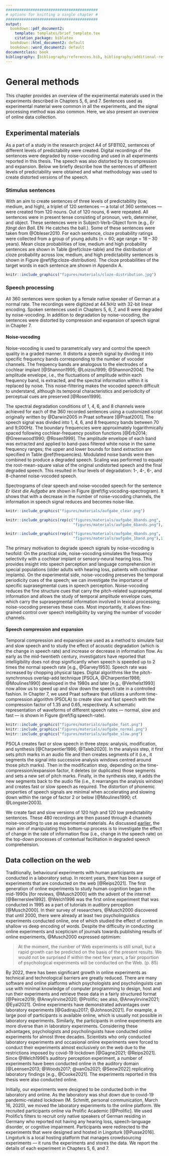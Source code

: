 ```yaml
---
#########################################
# options for knitting a single chapter #
#########################################
output:
  bookdown::pdf_document2:
    template: templates/brief_template.tex
    citation_package: biblatex
  bookdown::html_document2: default
  bookdown::word_document2: default
documentclass: book
bibliography: [bibliography/references.bib, bibliography/additional-references.bib]
---
```


# General methods {#chapter-methods}
\chaptermark{Methods}

This chapter provides an overview of the experimental materials used in the experiments described in Chapters 5, 6, and 7.
Sentences used as experimental material were common in all the experiments,
and the signal processing method was also common.
Here, we also present an overview of online data collection.

## Experimental materials {#experimental-materials}

As a part of a study in the research project A4 of SFB1102, sentences of different levels of predictability were created.
Digital recordings of the sentences were degraded by noise-vocoding and used in all experiments reported in this thesis.
The speech was also distorted by its compression and expansion.
<!-- In all the experiments in this thesis, we used spoken sentences which were degraded by noise-vocoding. -->
<!-- We processed those spoken sentences to create different versions of distorted speech. -->
Below we briefly describe how the sentences of different levels of predictability were obtained
and what methodology was used to create distorted versions of the speech.

### Stimulus sentences

With an aim to create sentences of three levels of predictability (low, medium, and high), a triplet of 120 sentences --- a total of 360 sentences --- were created from 120 nouns.
Out of 120 nouns, 6 were repeated.
All sentences were in present tense consisting of pronoun, verb, determiner, and object.
These sentences were in Subject-Verb-Object form (e.g., *Er fängt den Ball*. EN: He catches the ball.).
Some of these sentences were taken from @Obleser2010.
For each sentence, cloze probability ratings were collected from a group of young adults (n = 60; age range = 18 – 30 years).
Mean cloze probabilities of low, medium and high probability sentences are shown in Table \@ref(cloze-table) and
<!--Mean cloze probabilities were 0.022 (SD = 0.027; range = 0.00 – 0.09) for low predictability sentences,
0.274 (SD = 0.134; range = 0.1 – 0.55) for medium predictability sentences,
and 0.752 (SD = 0.123; range = 0.56 – 1.00) for high predictability sentences.-->
the distribution of cloze probability across low, medium, and high predictability sentences is shown in Figure \@ref(fig:cloze-distribution).
The cloze probabilities of the target words in each sentence are shown in Appendix A.

\begin{table}[ht]
\begin{center}
\caption{Cloze probabilities of high, medium and low predictability sentences} 
\label{cloze-table} 
\vskip 0.12in
\begin{tabular}{c c c}
\toprule
 & \multicolumn{2}{c}{Cloze probability} \\
\cmidrule(l){2-3}
Predictability & Mean $\pm$ SD & Range \\
\midrule
Low & 0.022 $\pm$ 0.027 & 0.00 – 0.09 \\
Medium & 0.274 $\pm$ 0.134 & 0.1 – 0.55 \\
High & 0.752 $\pm$ 0.123 & 0.56 – 1.00 \\
\bottomrule
\end{tabular}
\end{center}
\end{table}

```r
knitr::include_graphics("figures/materials/cloze-distribution.jpg")
```


### Speech processing {#speech-processing}

All 360 sentences were spoken by a female native speaker of German at a normal rate.
The recordings were digitized at 44.1kHz with 32-bit linear encoding.
Spoken sentences used in Chapters 5, 6, 7, and 8 were degraded by noise-vocoding.
In addition to degradation by noise-vocoding, the sentences were distorted by compression and expansion of speech signal in Chapter 7.

#### Noise-vocoding {#noise-vocoding}

<!-- If the cut-off frequencies of the bandwidth of the speech signal (i.e., the analysis band) and the bandwidth of the noise do not match then the resulting noise-vocoded speech becomes spectrally shifted [e.g., @Faulkner2012]. -->
Noise-vocoding is used to parametrically vary and control the speech quality in a graded manner.
<!-- It largely removes the spectral details of the speech signal but preserves the temporal and preiodicity cues [@Rosen1999]. -->
It distorts a speech signal by dividing it into specific frequency bands corresponding to the number of vocoder channels.
The frequency bands are analogous to the electrodes of a cochlear implant [@Shannon1995; @Loizou1999; @Shannon2004].
The amplitude envelope, i.e., the fluctuations of amplitude within each frequency band, is extracted, and the spectral information within it is replaced by noise.
This noise-filtering makes the vocoded speech difficult to understand, although its temporal characteristics and periodicity of perceptual cues are preserved [@Rosen1999].

The spectral degradation conditions of 1, 4, 6, and 8 channels were achieved for each of the 360 recorded sentences using a customized script originally written by @Darwin2005 in Praat software [@Praat2001].
The speech signal was divided into 1, 4, 6, and 8 frequency bands between 70 and 9,000Hz.
The boundary frequencies were approximately logarithmically spaced following cochlear-frequency position functions [@Erb2014; @Greenwood1990; @Rosen1999].
The amplitude envelope of each band was extracted and applied to band-pass filtered white noise in the same frequency ranges;
the upper and lower bounds for band extraction are specified in Table \@ref(frequencies).
Modulated noise bands were then combined to produce a degraded speech.
Scaling was performed to equate the root-mean-square value of the original undistorted speech and the final degraded speech.
This resulted in four levels of degradation: 1-, 4-, 6-, and 8-channel noise-vocoded speech.
<!-- The 1-channel noise-vocoding provides a baseline condition as speech encoded with only one frequency band is least to non-intelligible. -->
<!--However, speech vocoded through four or more channels has been shown to be well intelligible – Ueda and Nakajima (2017) derived from the factor analysis of spectral fluctuations in eight languages, including German, that four channels are sufficient, and they also identified the optimal boundary frequencies for 4 channels vocoding.
These are similar, although not identical, to the cochlear-frequency position function-based boundary frequencies chosen in the current study.-->

Spectrograms of clear speech and noise-vocoded speech for the sentence *Er löest die Aufgabe* are shown in Figure \@ref(fig:vocoding-spectrogram). It shows that with a decrease in the number of noise-vocoding channels, the information in speech signal reduces and becomes noise-like.

```r

knitr::include_graphics("figures/materials/aufgabe_clear.png")

knitr::include_graphics(rep(c("figures/materials/aufgabe_8bands.png",
                              "figures/materials/aufgabe_6bands.png"),1))

knitr::include_graphics(rep(c("figures/materials/aufgabe_4bands.png",
                              "figures/materials/aufgabe_1band.png"),1))

```

```{=tex}
\begin{table}[H]
\begin{center}
\tiny
\caption{Boundary frequencies (in Hz) for 1, 4, 6 and 8 channels noise-vocoding conditions} 
\label{frequencies} 
\vskip 0.12in
\begin{tabular}{llllllllll} 
\hline
Number of channels     &    Boundary frequencies \\
\hline
1   &   70    &   9000   &     &     &       &       &        &       &   \\

4   &   70    &   423   &   1304  &   3504  &   9000    &       &        &       &   \\

6   &   70    &   268   &   633   &   1304  &   2539    &   4813    &    9000    &       &   \\

8   &   70    &   207   &   423   &   764   &   1304    &   2156    &    3504    &   5634    &   9000\\
\hline
\end{tabular} 
\end{center} 
\end{table}
```

The primary motivation to degrade speech signals by noise-vocoding is twofold:
On the practical side, noise-vocoding simulates the frequency selectivity with a cochlear implant or sensory-neural hearing loss.
This provides insight into speech perception and language comprehension in special populations (older adults with hearing loss, patients with cochlear implants).
On the experimental side, noise-vocoding preserves the temporal periodicity cues of the speech;
we can investigate the importance of specific suprasegmental cues in speech perception.
Noise-vocoding reduces the fine structure cues that carry the pitch-related suprasegmental information
and allows the study of temporal amplitude envelope cues, which carry the suprasegmental information involved in lexical processing;
noise-vocoding preserves these cues.
Most importantly, it allows fine-grained control over speech intelligibility by varying the number of vocoder channels.

#### Speech compression and expansion {#compression-expansion}

Temporal compression and expansion are used as a method to simulate fast and slow speech and
to study the effect of acoustic degradation (which is the change in speech rate) and increase or decrease in information flow.
As early as the mid-twentieth century, investigators have reported that intelligibility does not drop significantly when speech is speeded up to 2 times the normal speech rate [e.g., @Garvey1953].
Speech rate was increased by chopping physical tapes.
Digital algorithms like the pitch-synchronous overlap-add technique [PSOLA, @Charpentier1986; @Moulines1990] developed in the 1980s and later [e.g., @Verhelst1993] now allow us to speed up and slow down the speech rate in a controlled fashion.
In Chapter 7, we used Praat software that utilizes a uniform time-compression algorithm (PSOLA) to create slow and fast speech with the compression factor of 1.35 and 0.65, respectively.
A schematic representation of waveforms of different speech rates --- normal, slow and fast --- is shown in Figure \@ref(fig:speech-rate).

```r

knitr::include_graphics("figures/materials/aufgabe_fast.png")
knitr::include_graphics("figures/materials/aufgabe_normal.png")
knitr::include_graphics("figures/materials/aufgabe_slow.png")

```

PSOLA creates fast or slow speech in three steps: analysis, modification, and synthesis [@Charpentier1986; @Taleb2020].
In the analysis step, it first sets pitch marks in an audio file and then creates segments of it
(i.e., it segments the signal into successive analysis windows centred around those pitch marks).
Then in the modification step, depending on the time-compression/expansion factor, it deletes (or duplicates) those segments and sets a new set of pitch marks.
Finally, in the synthesis step, it adds the new segments back to the audio file (i.e., it rearranges the analysis window) and creates fast or slow speech as required.
The distortion of phonemic properties of speech signals are minimal when accelerating and slowing down within the range of factor 2 or below [@Moulines1990; cf. @Longster2003].

We create fast and slow versions of 120 high and 120 low predictability sentences.
These 480 recordings are then passed through 4 channels noise-vocoding to use as experimental materials.
As discussed [earlier](#research-goals), the main aim of manipulating this bottom-up process is to investigate the effect of change in the rate of information flow (i.e., change in the speech rate) on the top-down processes of contextual facilitation in degraded speech comprehension.
<!-- In Experiment 3, PSOLA algorithm in Praat software is used to increase the rate of speech by a factor of 0.65 before passing it through 4-channels noise-vocoding. -->

## Data collection on the web

<!--- Write a few sentences about similarity and dissimilarity about online and lab data collection.
- Cite the papers that have done such comparisons.
- Cite specifically the auditory modalities ones.
- Then mention Lingoturk, and Prolific.
- Mention screening in Prolific.

- Data colxn in lab and online
- Online expt hosting platform
- Recruiting participants online -->
Traditionally, behavioural experiments with human participants are conducted in a laboratory setup.
In recent years, there has been a surge of experiments that are conducted on the web [@Reips2021].
The first generation of online experiments to study human cognition began in the mid-1990s [for reviews, @Musch2000] with the advent of the internet [@Bernerslee1992].
@Welch1996 was the first online experiment that was conducted in 1995 as a part of tutorials in auditory perception [@Musch2000].
In their survey of researchers, @Musch2000 discovered that until 2000, there were already at least two psycholinguistics experiments conducted online,
one of which studied the effect of context in shallow vs deep encoding of words.
Despite the difficulty in conducting online experiments and scepticism of journals towards publishing results of online experiments,
@Musch2000 expressed optimism:

>
At the moment, the number of Web experiments is still small, but a rapid growth can be predicted on the basis of the present results.
We would not be surprised if within the next few years, a fair proportion of psychological experiments will be conducted on the Web. (p. 85)
<!-- > -->
<!-- > `r tufte::quote_footer('--- Musch & Reips, 2000, p. 85')` -->

<!-- It will be interesting to see how the experiences of the early researchers shape this new direction in psychological research." -->
By 2022, there has been significant growth in online experiments as technical and technological barriers are greatly reduced.
There are many software and online platforms which psychologists and psycholinguists can use with minimal knowledge of computer programming
to design, host and run their experiments and retrieve these data in a fairly structured format [@Peirce2019; @Anwylirvine2020; @Prolific; see also, @Anwylirvine2021; @Eyal2021].
Online experiments have demonstrated advantages over laboratory experiments [@Gadiraju2017; @Johnson2021].
For example, a large pool of participants is available online, which is usually not possible in laboratory experiments.
Similarly, the participants in online experiments are more diverse than in laboratory experiments.
Considering these advantages, psychologists and psycholinguists have conducted online experiments for almost three decades.
Scientists who only conducted laboratory experiments and occasional online experiments were forced to conduct their experiments almost exclusively on the web due to the restrictions imposed by covid-19 lockdown [@Gagne2021; @Reips2021].
Since @Welch1996's auditory perception experiment, a number of experiments have been conducted online in the auditory domain [@Leensen2013; @Woods2017; @vanOs2021; @Seow2022] replicating laboratory findings [e.g., @Cooke2021].
The experiments reported in this thesis were also conducted online.

Initially, our experiments were designed to be conducted both in the laboratory and online.
As the laboratory was shut down due to covid-19 pandemic-related lockdown (M. Schmitt, personal communication, March 16, 2020), we moved the laboratory experiments to the online platform.
We recruited participants online via Prolific Academic [@Prolific].
We used Prolific's filters to recruit only native speakers of German residing in Germany
who reported not having any hearing loss, speech-language disorder, or cognitive impairment.
Participants were redirected to the experiments that were designed and hosted in Lingoturk [@Pusse2016].
Lingoturk is a local hosting platform that manages crowdsourcing experiments --- it runs the experiments and stores the data.
We report the details of each experiment in Chapters 5, 6, and 7.


